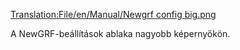 [[Translation:File/en/Manual/Newgrf config big.png]]

A NewGRF-beállítások ablaka nagyobb képernyőkön.